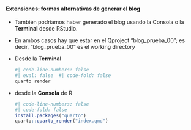 ::: {.callout-warning collapse="true" appearance="default" icon="false"}
#### Extensiones: formas alternativas de generar el blog

- También podríamos haber generado el blog usando la Consola o la **Terminal** desde RStudio. 

- En ambos casos hay que estar en el Qproject "blog_prueba_00"; es decir, "blog_prueba_00" es el working directory

- Desde la **Terminal**

  ```bash
  #| code-line-numbers: false
  #| eval: false  #| code-fold: false
  quarto render        
  ```
  
- desde la **Consola** de R


  ```r
  #| code-line-numbers: false
  #| code-fold: false
  install.packages("quarto")    
  quarto::quarto_render("index.qmd")    
  ```

:::

